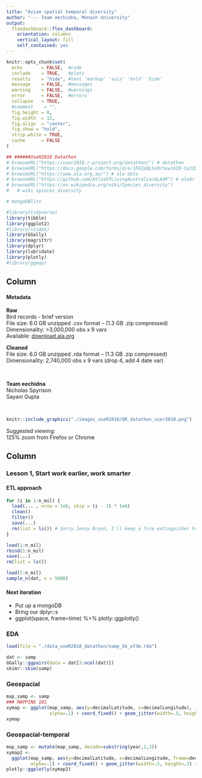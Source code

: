 ```yaml
---
title: "Avian spatial temporal diversity"
author: "--- Team eechidna, Monash University"
output: 
  flexdashboard::flex_dashboard:
    orientation: columns
    vertical_layout: fill
    self_contained: yes
---
```


```r
knitr::opts_chunk$set(
  echo       = FALSE,  #code
  include    = TRUE,   #plots
  results    = "hide", #text 'markup' 'asis' 'hold' 'hide' 
  message    = FALSE,  #messages
  warning    = FALSE,  #warnings
  error      = FALSE,  #errors
  collapse   = TRUE,
  #comment    = "",
  fig.height = 8,
  fig.width  = 12,
  fig.align  = "center",
  fig.show = "hold",
  strip.white = TRUE,
  cache      = FALSE
)

## ######UseR2018 Datathon
# browseURL("https://user2018.r-project.org/datathon/") # datathon
# browseURL("https://docs.google.com/forms/d/e/1FAIpQLSe9r5xwi6I0-CpJIDcGBatKmM3UX2IjC7_zlj1_4p42txMGZw/viewform") #submission form
# browseURL("https://www.ala.org.au/") # ala data
# browseURL("https://github.com/AtlasOfLivingAustralia/ALA4R") # ala4r package
# browseURL("https://en.wikipedia.org/wiki/Species_diversity") 
#   # wiki spieces diversity

# mongoDBlite

#library(tidyverse)
library(tibble)
library(ggplot2)
#library(visdat)
library(GGally)
library(magrittr)
library(dplyr)
library(lubridate)
library(plotly)
#library(ggmap)
```


Column {data-width=350}
-----------------------------------------------------------------------

#### Metadata

**Raw**  
Bird records - brief version  
File size: 6.0 GB unzipped .csv format -- (1.3 GB .zip compressed)  
Dimensionality: >3,000,000 obs x 9 vars  
Available: [download.ala.org](https://downloads.ala.org.au/?offset=10&max=10)  

**Cleaned**  
File size: 6.0 GB unzipped .rda format -- (1.3 GB .zip compressed)  
Dimensionality: 2,740,000 obs x 9 vars (drop 4, add 4 date var)

&nbsp;  

**Team eechidna**  
Nicholas Spyrison  
Sayani Gupta

&nbsp;  


```r
knitr::include_graphics("./images_useR2018/QR_datathon_user2018.png")
```

Suggested viewing:  
125% zoom from Firefox or Chrome


Column {.tabset}
-----------------------------------------------------------------------

### Lesson 1, Start work earlier, work smarter

#### ETL approach

```r
for (i in 1:n_mil) {
  load(... , nrow = 1e6, skip = (i - 1) * 1e6)
  clean()
  filter()
  save(...)
  rm(list = ls()) # Sorry Jenny Bryan, I'll keep a fire extinguisher handy.
}

load(1:n_mil)
rbind(1:n_mil)
save(...)
rm(list = ls())

load(1:n_mil)
sample_n(dat, n = 5000)
```


#### Next iteration

- Put up a mongoDB
- Bring our dplyr::s
- ggplot(space, frame=time) %>% plotly::ggplotly()


### EDA

```r
load(file = "./data_useR2018_datathon/samp_5k_of3m.rda")

dat <- samp
GGally::ggpairs(data = dat[3:ncol(dat)])
skimr::skim(samp)
```


### Geospacial

```r
map_samp <- samp
### MAPPING 101
xymap <- ggplot(map_samp, aes(y=decimalLatitude, x=decimalLongitude),
                alpha=.1) + coord_fixed() + geom_jitter(width=.5, height=.3)+ theme_minimal()
xymap
```


<!-- ### Geospacial -->

<!-- ```{r results="hold",fig.width=9} -->
<!-- library(ggmap) -->
<!-- map <- get_map(location = 'Australia', zoom = 4) ### ERR needs API keys now. -->
<!-- ggmap <- ggmap(map) +  -->
<!--   geom_jitter(data = dat,  -->
<!--               aes(y=decimalLatitude, x=decimalLongitude, frame=year),  -->
<!--               alpha=.1, width=.5, height=.3) + coord_fixed()  -->
<!-- plotly::ggplotly(ggmap) -->
<!-- ``` -->

### Geospacial-temporal

```r
map_samp <- mutate(map_samp, decade=substring(year,1,3))
xymap2 <- 
  ggplot(map_samp, aes(y=decimalLatitude, x=decimalLongitude, frame=decade),
         alpha=.1) + coord_fixed() + geom_jitter(width=.5, height=.3) + theme_minimal()
plotly::ggplotly(xymap2)
```

